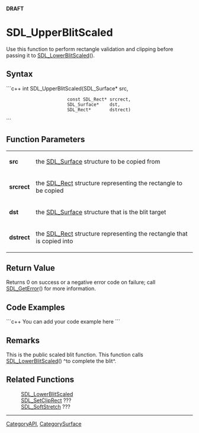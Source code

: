<!-- pragma section-numbers off -->
<!-- pragma camelcase off -->
'''DRAFT'''

= SDL_UpperBlitScaled =
Use this function to perform rectangle validation and clipping before passing it to [[SDL_LowerBlitScaled]]().


== Syntax ==
```c++
int SDL_UpperBlitScaled(SDL_Surface*    src,
                        const SDL_Rect* srcrect,
                        SDL_Surface*    dst,
                        SDL_Rect*       dstrect)
```

== Function Parameters ==
{|
|'''src'''
|the [[SDL_Surface]] structure to be copied from
|-
|'''srcrect'''
|the [[SDL_Rect]] structure representing the rectangle to be copied
|-
|'''dst'''
|the [[SDL_Surface]] structure that is the blit target
|-
|'''dstrect'''
|the [[SDL_Rect]] structure representing the rectangle that is copied into
|}

== Return Value ==
Returns 0 on success or a negative error code on failure; call [[SDL_GetError]]() for more information.

== Code Examples ==
```c++
You can add your code example here
```

== Remarks ==
This is the public scaled blit function.  This function calls [[SDL_LowerBlitScaled]]() ^to complete the blit^.

== Related Functions ==
:[[SDL_LowerBlitScaled]]
:[[SDL_SetClipRect]] ???
:[[SDL_SoftStretch]] ???

----
[[CategoryAPI]], [[CategorySurface]]
